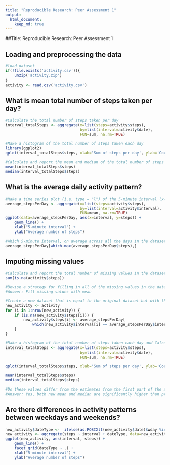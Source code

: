 ```yaml
---
title: "Reproducible Research: Peer Assessment 1"
output: 
  html_document:
    keep_md: true
---
```


##Title: Reproducible Research: Peer Assessment 1

## Loading and preprocessing the data
```r
#load dataset
if(!file.exists('activity.csv')){
    unzip('activity.zip')
}
activity <- read.csv('activity.csv')
```


## What is mean total number of steps taken per day?

```r
#Calculate the total number of steps taken per day
interval_totalSteps <- aggregate(x=list(steps=activity$steps),
                                 by=list(interval=activity$date), 
                                 FUN=sum, na.rm=TRUE)

#Make a histogram of the total number of steps taken each day
library(ggplot2)
qplot(interval_totalSteps$steps, xlab='Sum of steps per day', ylab='Count', binwidth=500)

#Calculate and report the mean and median of the total number of steps taken per day
mean(interval_totalSteps$steps)
median(interval_totalSteps$steps)
```


## What is the average daily activity pattern?
```r
#Make a time series plot (i.e. type = "l") of the 5-minute interval (x-axis) and the average number of steps taken, averaged across all days (y-axis)
average_stepsPerDay <- aggregate(x=list(steps=activity$steps),
                                 by=list(interval=activity$interval),
                                 FUN=mean, na.rm=TRUE)
ggplot(data=average_stepsPerDay, aes(x=interval, y=steps)) +
    geom_line() +
    xlab("5-minute interval") +
    ylab("Average number of steps")

#Which 5-minute interval, on average across all the days in the dataset, contains the maximum number of steps?
average_stepsPerDay[which.max(average_stepsPerDay$steps),]

```

## Imputing missing values
```r
#Calculate and report the total number of missing values in the dataset
sum(is.na(activity$steps))

#Devise a strategy for filling in all of the missing values in the dataset
#Answer: Fill missing values with mean

#Create a new dataset that is equal to the original dataset but with the missing data filled in
new_activity <- activity
for (i in 1:nrow(new_activity)) {
    if (is.na(new_activity$steps[i])) {
        new_activity$steps[i] <- average_stepsPerDay[
            which(new_activity$interval[i] == average_stepsPerDay$interval), ]$steps
    }
}

#Make a histogram of the total number of steps taken each day and Calculate and report the mean and median total number of steps taken per day.
interval_totalSteps <- aggregate(x=list(steps=activity$steps),
                                 by=list(interval=activity$date),
                                 FUN=sum, na.rm=TRUE)

qplot(interval_totalSteps$steps, xlab='Sum of steps per day', ylab='Count', binwidth=500)

mean(interval_totalSteps$steps)
median(interval_totalSteps$steps)

#Do these values differ from the estimates from the first part of the assignment? What is the impact of inputting missing data on the estimates of the total daily number of steps?
#Answer: Yes, both new mean and median are significantly higher than previous. Inputting missing data drives up the nominal values by replacing 0s (NAs).
```


## Are there differences in activity patterns between weekdays and weekends?
```r
new_activity$dateType <-  ifelse(as.POSIXlt(new_activity$date)$wday %in% c(0,6), 'weekend', 'weekday')
new_activity <- aggregate(steps ~ interval + dateType, data=new_activity, mean)
ggplot(new_activity, aes(interval, steps)) + 
    geom_line() + 
    facet_grid(dateType ~ .) +
    xlab("5-minute interval") + 
    ylab("Average number of steps")
```